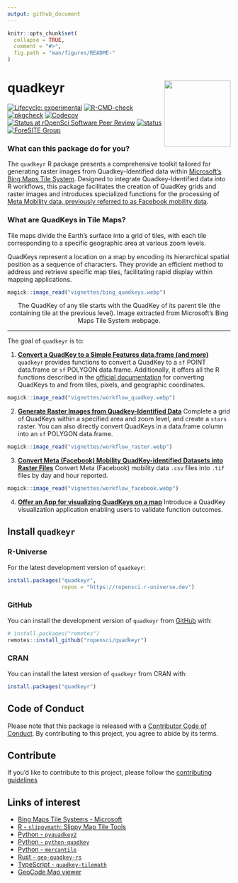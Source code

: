 ```yaml
---
output: github_document
---
```


<!-- README.md is generated from README.Rmd. Please edit that file -->

```r
knitr::opts_chunk$set(
  collapse = TRUE,
  comment = "#>",
  fig.path = "man/figures/README-"
)
```

# quadkeyr <img src="vignettes/logo.webp" align="right" height="150"/>

<!-- badges: start -->
[![Lifecycle: experimental](https://img.shields.io/badge/lifecycle-experimental-orange.svg)](https://lifecycle.r-lib.org/articles/stages.html#experimental)
[![R-CMD-check](https://github.com/ropensci/quadkeyr/actions/workflows/check-release.yaml/badge.svg)](https://github.com/ropensci/quadkeyr/actions/workflows/check-release.yaml)
[![pkgcheck](https://github.com/ropensci/quadkeyr/workflows/pkgcheck/badge.svg)](https://github.com/ropensci/quadkeyr/actions/workflows/pkgcheck.yaml)
[![Codecov](https://img.shields.io/codecov/c/github/ropensci/quadkeyr)](https://app.codecov.io/gh/ropensci/quadkeyr)
[![Status at rOpenSci Software Peer Review](https://badges.ropensci.org/619_status.svg)](https://github.com/ropensci/software-review/issues/619)
[![status](https://joss.theoj.org/papers/3301002821465f4f160e7ce272c00c6f/status.svg)](https://joss.theoj.org/papers/10.21105/joss.06500)
[![ForeSITE Group](https://github.com/EpiForeSITE/software/blob/e82ed88f75e0fe5c0a1a3b38c2b94509f122019c/docs/assets/foresite-software-badge.svg)](https://github.com/EpiForeSITE)
<!-- badges: end -->

### What can this package do for you?
The `quadkeyr` R package presents a comprehensive toolkit 
tailored for generating raster images from Quadkey-Identified data
within [Microsoft's Bing Maps Tile System](https://learn.microsoft.com/en-us/bingmaps/articles/bing-maps-tile-system). 
Designed to integrate Quadkey-Identified data into R workflows,
this package facilitates the creation of QuadKey grids and raster images
and introduces specialized functions for
the processing of [Meta Mobility data, previously referred to as Facebook mobility data](https://dataforgood.facebook.com/).

### What are QuadKeys in Tile Maps?
Tile maps divide the Earth's surface into a grid of tiles, 
with each tile corresponding to a specific geographic area
at various zoom levels. 

QuadKeys represent a location on a map by
encoding its hierarchical spatial position 
as a sequence of characters. 
They provide an efficient method 
to address and retrieve specific map tiles,
facilitating rapid display within 
mapping applications.


```r
magick::image_read("vignettes/bing_quadkeys.webp")
```
<p style="text-align: center">The QuadKey of any tile starts with the QuadKey of its parent tile (the containing tile at the previous level). Image extracted from Microsoft's Bing Maps Tile System webpage.</p>

---

The goal of `quadkeyr` is to:  
  
1. [**Convert a QuadKey to a Simple Features data.frame (and more)**](https://docs.ropensci.org/quadkeyr/articles/quadkey_to_sf_conversion.html)
`quadkeyr` provides functions to convert a QuadKey to
a `sf` POINT data.frame or `sf` POLYGON data.frame.
Additionally, it offers all the R functions 
described in the [official documentation](https://learn.microsoft.com/en-us/bingmaps/articles/bing-maps-tile-system) for converting QuadKeys to and from tiles, pixels, and geographic coordinates.

```r
magick::image_read("vignettes/workflow_quadkey.webp")
```
  
2. [**Generate Raster Images from Quadkey-Identified Data**](https://docs.ropensci.org/quadkeyr/articles/quadkey_identified_data_to_raster.html)
Complete a grid of QuadKeys within a specified area and zoom level, 
and create a `stars` raster. 
You can also directly convert QuadKeys in a data.frame column
into an `sf` POLYGON data.frame.
  
```r
magick::image_read("vignettes/workflow_raster.webp")
```

3. [**Convert Meta (Facebook) Mobility QuadKey-identified Datasets into Raster  Files**](https://docs.ropensci.org/quadkeyr/articles/facebook_mobility_csvs_to_raster_files.html)
Convert Meta (Facebook) mobility data `.csv` files into `.tif` files
by day and hour reported.
  
```r
magick::image_read("vignettes/workflow_facebook.webp")
```

4. [**Offer an App for visualizing QuadKeys on a map**](https://docs.ropensci.org/quadkeyr/articles/quadkey_visualization_app.html)
Introduce a QuadKey visualization application enabling users 
to validate function outcomes.

## Install `quadkeyr` 

### R-Universe

For the latest development version of `quadkeyr`:

```r
install.packages("quadkeyr",
                 repos = "https://ropensci.r-universe.dev")
```

### GitHub

You can install the development version of `quadkeyr` from [GitHub](https://github.com/) with:

``` r
# install.packages("remotes")
remotes::install_github("ropensci/quadkeyr")
```

### CRAN

You can install the latest version of `quadkeyr` from CRAN with:

``` r
install.packages("quadkeyr")
```


## Code of Conduct

Please note that this package is released with a [Contributor
Code of Conduct](https://ropensci.org/code-of-conduct/). 
By
contributing to this project, you agree to abide by its terms.

## Contribute

If you'd like to contribute to this project, please follow the 
[contributing guidelines](https://github.com/ropensci/quadkeyr/blob/main/.github/CONTRIBUTING.md)

## Links of interest
- [Bing Maps Tile Systems - Microsoft](https://learn.microsoft.com/en-us/bingmaps/articles/bing-maps-tile-system)
- [R - `slippymath`: Slippy Map Tile Tools](https://CRAN.R-project.org/package=slippymath)
- [Python - `pyquadkey2`](https://docs.muetsch.io/pyquadkey2/)
- [Python - `python-quadkey`](https://github.com/CartoDB/python-quadkey)
- [Python - `mercantile`](https://pypi.org/project/mercantile/)
- [Rust - `geo-quadkey-rs`](https://lib.rs/crates/geo-quadkey-rs)
- [TypeScript - `quadkey-tilemath`](https://github.com/glassonion1/quadkey-tilemath)
- [GeoCode Map viewer](https://9revolution9.com/tools/geo/geocode/)
